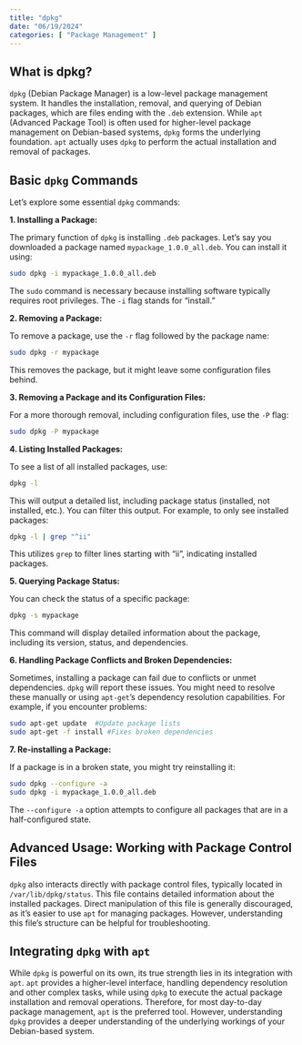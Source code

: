 ```yaml
---
title: "dpkg"
date: "06/19/2024"
categories: [ "Package Management" ]
---
```

## What is dpkg?

`dpkg` (Debian Package Manager) is a low-level package management system. It handles the installation, removal, and querying of Debian packages, which are files ending with the `.deb` extension. While `apt` (Advanced Package Tool) is often used for higher-level package management on Debian-based systems, `dpkg` forms the underlying foundation.  `apt` actually uses `dpkg` to perform the actual installation and removal of packages.

## Basic `dpkg` Commands

Let's explore some essential `dpkg` commands:

**1. Installing a Package:**

The primary function of `dpkg` is installing `.deb` packages.  Let's say you downloaded a package named `mypackage_1.0.0_all.deb`.  You can install it using:

```bash
sudo dpkg -i mypackage_1.0.0_all.deb
```

The `sudo` command is necessary because installing software typically requires root privileges.  The `-i` flag stands for "install."

**2. Removing a Package:**

To remove a package, use the `-r` flag followed by the package name:

```bash
sudo dpkg -r mypackage
```

This removes the package, but it might leave some configuration files behind.

**3. Removing a Package and its Configuration Files:**

For a more thorough removal, including configuration files, use the `-P` flag:

```bash
sudo dpkg -P mypackage
```


**4. Listing Installed Packages:**

To see a list of all installed packages, use:

```bash
dpkg -l
```

This will output a detailed list, including package status (installed, not installed, etc.).  You can filter this output. For example, to only see installed packages:

```bash
dpkg -l | grep "^ii"
```
This utilizes `grep` to filter lines starting with "ii", indicating installed packages.

**5. Querying Package Status:**

You can check the status of a specific package:

```bash
dpkg -s mypackage
```

This command will display detailed information about the package, including its version, status, and dependencies.

**6.  Handling Package Conflicts and Broken Dependencies:**

Sometimes, installing a package can fail due to conflicts or unmet dependencies. `dpkg` will report these issues.  You might need to resolve these manually or using `apt-get`'s dependency resolution capabilities.  For example, if you encounter problems:

```bash
sudo apt-get update  #Update package lists
sudo apt-get -f install #Fixes broken dependencies
```

**7.  Re-installing a Package:**

If a package is in a broken state, you might try reinstalling it:

```bash
sudo dpkg --configure -a
sudo dpkg -i mypackage_1.0.0_all.deb
```
The `--configure -a` option attempts to configure all packages that are in a half-configured state.


##  Advanced Usage:  Working with Package Control Files

`dpkg` also interacts directly with package control files, typically located in `/var/lib/dpkg/status`. This file contains detailed information about the installed packages.  Direct manipulation of this file is generally discouraged, as it's easier to use `apt` for managing packages. However, understanding this file's structure can be helpful for troubleshooting.


##  Integrating `dpkg` with `apt`

While `dpkg` is powerful on its own, its true strength lies in its integration with `apt`.  `apt` provides a higher-level interface, handling dependency resolution and other complex tasks, while using `dpkg` to execute the actual package installation and removal operations.  Therefore, for most day-to-day package management, `apt` is the preferred tool. However, understanding `dpkg` provides a deeper understanding of the underlying workings of your Debian-based system.

